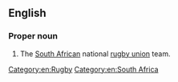{{also|springboks}}

==English==
{{wikipedia|South Africa national rugby union team|Springboks}}

===Proper noun===
{{en-proper noun}}

# The [[South African]] national [[rugby union]] team.

[[Category:en:Rugby]]
[[Category:en:South Africa]]